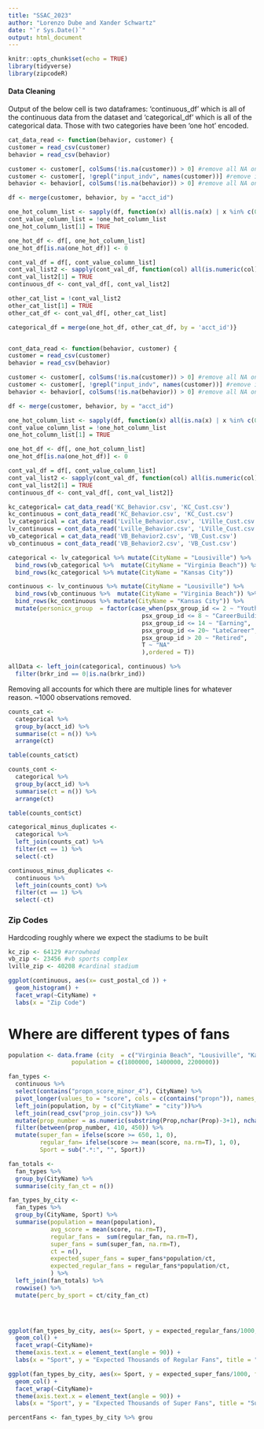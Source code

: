 ```yaml
---
title: "SSAC_2023"
author: "Lorenzo Dube and Xander Schwartz"
date: "`r Sys.Date()`"
output: html_document
---
```


```r
knitr::opts_chunk$set(echo = TRUE)
library(tidyverse)
library(zipcodeR)
```

#### Data Cleaning

Output of the below cell is two dataframes: 'continuous_df' which is all of the continuous data from the dataset and 'categorical_df' which is all of the categorical data.  Those with two categories have been 'one hot' encoded.

```r

cat_data_read <- function(behavior, customer) {
customer = read_csv(customer)
behavior = read_csv(behavior)

customer <- customer[, colSums(!is.na(customer)) > 0] #remove all NA only columns
customer <- customer[, !grepl("input_indv", names(customer))] #remove input_indv columns
behavior <- behavior[, colSums(!is.na(behavior)) > 0] #remove all NA only columns

df <- merge(customer, behavior, by = "acct_id")

one_hot_column_list <- sapply(df, function(x) all(is.na(x) | x %in% c(0,1)))
cont_value_column_list = !one_hot_column_list
one_hot_column_list[1] = TRUE

one_hot_df <- df[, one_hot_column_list]
one_hot_df[is.na(one_hot_df)] <- 0

cont_val_df = df[, cont_value_column_list]
cont_val_list2 <- sapply(cont_val_df, function(col) all(is.numeric(col) | is.na(col)))
cont_val_list2[1] = TRUE
continuous_df <- cont_val_df[, cont_val_list2]

other_cat_list = !cont_val_list2
other_cat_list[1] = TRUE
other_cat_df <- cont_val_df[, other_cat_list]

categorical_df = merge(one_hot_df, other_cat_df, by = 'acct_id')}


cont_data_read <- function(behavior, customer) {
customer = read_csv(customer)
behavior = read_csv(behavior)

customer <- customer[, colSums(!is.na(customer)) > 0] #remove all NA only columns
customer <- customer[, !grepl("input_indv", names(customer))] #remove input_indv columns
behavior <- behavior[, colSums(!is.na(behavior)) > 0] #remove all NA only columns

df <- merge(customer, behavior, by = "acct_id")

one_hot_column_list <- sapply(df, function(x) all(is.na(x) | x %in% c(0,1)))
cont_value_column_list = !one_hot_column_list
one_hot_column_list[1] = TRUE

one_hot_df <- df[, one_hot_column_list]
one_hot_df[is.na(one_hot_df)] <- 0

cont_val_df = df[, cont_value_column_list]
cont_val_list2 <- sapply(cont_val_df, function(col) all(is.numeric(col) | is.na(col)))
cont_val_list2[1] = TRUE
continuous_df <- cont_val_df[, cont_val_list2]}

kc_categorical= cat_data_read('KC_Behavior.csv', 'KC_Cust.csv')
kc_continuous = cont_data_read('KC_Behavior.csv', 'KC_Cust.csv')
lv_categorical = cat_data_read('Lville_Behavior.csv', 'LVille_Cust.csv')
lv_continuous = cont_data_read('Lville_Behavior.csv', 'LVille_Cust.csv')
vb_categorical = cat_data_read('VB_Behavior2.csv', 'VB_Cust.csv')
vb_continuous = cont_data_read('VB_Behavior2.csv', 'VB_Cust.csv')


```
```r
categorical <- lv_categorical %>% mutate(CityName = "Lousiville") %>%
  bind_rows(vb_categorical %>%  mutate(CityName = "Virginia Beach")) %>%
  bind_rows(kc_categorical %>% mutate(CityName = "Kansas City")) 

continuous <- lv_continuous %>% mutate(CityName = "Lousiville") %>%
  bind_rows(vb_continuous %>%  mutate(CityName = "Virginia Beach")) %>%
  bind_rows(kc_continuous %>% mutate(CityName = "Kansas City")) %>%
  mutate(personicx_group  = factor(case_when(psx_group_id <= 2 ~ "Youth",
                                      psx_group_id <= 8 ~ "CareerBuilding",
                                      psx_group_id <= 14 ~ "Earning",
                                      psx_group_id <= 20~ "LateCareer",
                                      psx_group_id > 20 ~ "Retired",
                                      T ~ "NA"
                                      ),ordered = T))

allData <- left_join(categorical, continuous) %>% 
  filter(brkr_ind == 0|is.na(brkr_ind))

```

Removing all accounts for which there are multiple lines for whatever reason. ~1000 observations removed. 

```r
counts_cat <- 
  categorical %>% 
  group_by(acct_id) %>% 
  summarise(ct = n()) %>% 
  arrange(ct)

table(counts_cat$ct)

counts_cont <- 
  categorical %>%
  group_by(acct_id) %>% 
  summarise(ct = n()) %>% 
  arrange(ct)

table(counts_cont$ct)

categorical_minus_duplicates <- 
  categorical %>%
  left_join(counts_cat) %>% 
  filter(ct == 1) %>%
  select(-ct)

continuous_minus_duplicates <- 
  continuous %>%
  left_join(counts_cont) %>% 
  filter(ct == 1) %>%
  select(-ct)
```

### Zip Codes

Hardcoding roughly where we expect the stadiums to be built

```r
kc_zip <- 64129 #arrowhead
vb_zip <- 23456 #vb sports complex
lville_zip <- 40208 #cardinal stadium 
```

```r
ggplot(continuous, aes(x= cust_postal_cd )) + 
  geom_histogram() +
  facet_wrap(~CityName) + 
  labs(x = "Zip Code")
```

# Where are different types of fans


```r
population <- data.frame (city  = c("Virginia Beach", "Lousiville", "Kansas City"),
                  population = c(1800000, 1400000, 2200000))

fan_types <-
  continuous %>% 
  select(contains("propn_score_minor_4"), CityName) %>% 
  pivot_longer(values_to = "score", cols = c(contains("propn")), names_to = "Prop") %>%
  left_join(population, by = c("CityName" = "city"))%>%
  left_join(read_csv("prop_join.csv")) %>%
  mutate(prop_number = as.numeric(substring(Prop,nchar(Prop)-3+1), nchar(Prop))) %>%
  filter(between(prop_number, 410, 450)) %>% 
  mutate(super_fan = ifelse(score >= 650, 1, 0),
         regular_fan= ifelse(score >= mean(score, na.rm=T), 1, 0),
         Sport = sub(".*:", "", Sport))

fan_totals <-
  fan_types %>% 
  group_by(CityName) %>% 
  summarise(city_fan_ct = n())

fan_types_by_city <- 
  fan_types %>% 
  group_by(CityName, Sport) %>%
  summarise(population = mean(population),
            avg_score = mean(score, na.rm=T),
            regular_fans =  sum(regular_fan, na.rm=T), 
            super_fans = sum(super_fan, na.rm=T),
            ct = n(),
            expected_super_fans = super_fans*population/ct,
            expected_regular_fans = regular_fans*population/ct,
            ) %>%
  left_join(fan_totals) %>% 
  rowwise() %>%
  mutate(perc_by_sport = ct/city_fan_ct)


  

ggplot(fan_types_by_city, aes(x= Sport, y = expected_regular_fans/1000, fill = Sport)) + 
  geom_col() +
  facet_wrap(~CityName)+
  theme(axis.text.x = element_text(angle = 90)) +
  labs(x = "Sport", y = "Expected Thousands of Regular Fans", title = "Regular Fans by City and Sport")

ggplot(fan_types_by_city, aes(x= Sport, y = expected_super_fans/1000, fill = Sport)) + 
  geom_col() +
  facet_wrap(~CityName)+
  theme(axis.text.x = element_text(angle = 90)) +
  labs(x = "Sport", y = "Expected Thousands of Super Fans", title = "Super Fans by Ciry and Sport")
```



```r

percentFans <- fan_types_by_city %>% grou
```


